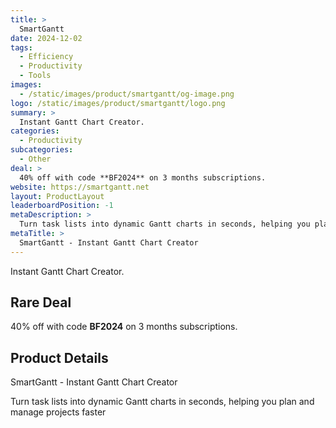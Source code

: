 ```yaml
---
title: >
  SmartGantt
date: 2024-12-02
tags:
  - Efficiency
  - Productivity
  - Tools
images:
  - /static/images/product/smartgantt/og-image.png
logo: /static/images/product/smartgantt/logo.png
summary: >
  Instant Gantt Chart Creator.
categories:
  - Productivity
subcategories:
  - Other
deal: >
  40% off with code **BF2024** on 3 months subscriptions.
website: https://smartgantt.net
layout: ProductLayout
leaderboardPosition: -1
metaDescription: >
  Turn task lists into dynamic Gantt charts in seconds, helping you plan and manage projects faster
metaTitle: >
  SmartGantt - Instant Gantt Chart Creator
---
```

Instant Gantt Chart Creator.

## Rare Deal

40% off with code **BF2024** on 3 months subscriptions.

## Product Details

SmartGantt - Instant Gantt Chart Creator

Turn task lists into dynamic Gantt charts in seconds, helping you plan and manage projects faster
